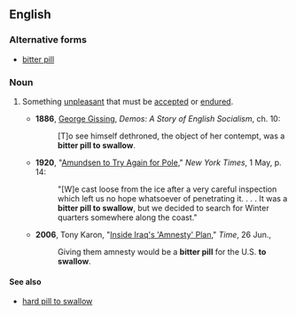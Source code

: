 ==English==

===Alternative forms===
* [[bitter pill]]

===Noun===
{{en-noun|sg=[[bitter]] [[pill]] [[to]] [[swallow]]|bitter pills to swallow}}

# {{idiom}} Something [[unpleasant]] that must be [[accepted]] or [[endured]].
#* '''1886''', [[w:George Gissing|George Gissing]], ''Demos: A Story of English Socialism'', ch. 10:
#*: [T]o see himself dethroned, the object of her contempt, was a '''bitter pill to swallow'''.
#* '''1920''', "[http://query.nytimes.com/mem/archive-free/pdf?_r=1&res=9C07E0D91E31E03ABC4953DFB366838B639EDE Amundsen to Try Again for Pole]," ''New York Times'', 1 May, p. 14:  
#*: "[W]e cast loose from the ice after a very careful inspection which left us no hope whatsoever of penetrating it. . . . It was a '''bitter pill to swallow''', but we decided to search for Winter quarters somewhere along the coast."
#*'''2006''', Tony Karon, "[http://www.time.com/time/world/article/0,8599,1208298,00.html Inside Iraq's 'Amnesty' Plan]," ''Time'', 26 Jun.,
#*:Giving them amnesty would be a '''bitter pill''' for the U.S. '''to swallow'''.

====See also====
* [[hard pill to swallow]]